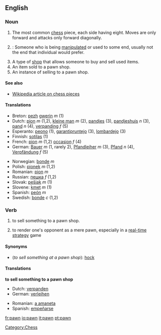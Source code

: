 ==English==

===Noun===
{{en-noun-reg}}

# The most common [[chess]] piece, each side having eight.  Moves are only forward and attacks only forward diagonally.
# {{colloquial}}: Someone who is being [[manipulate]]d or used to some end, usually not the end that individual would prefer.
# A type of [[shop]] that allows someone to buy and sell used items.
# An item sold to a pawn shop.
# An instance of selling to a pawn shop.

====See also====
*[[w:Chess_piece|Wikipedia article on chess pieces]]

====Translations====
{{top}}
*Breton: [[pezh]] [[gwerin]] ''m'' (1)
*Dutch: [[pion]] ''m'' (1,2), [[kleine man]] ''m'' (2), [[pandjes]] (3), [[pandjeshuis]] ''n'' (3), [[pand]] ''n'' (4), [[verpanding]] ''f'' (5)
*Esperanto: [[peono]] (1), [[garantipruntejo]] (3), [[lombardejo]] (3)
*Finnish: [[sotilas]] (1)
*French: [[pion]] ''m'' (1,2) [[occasion]] ''f'' (4)
*German: [[Bauer]] ''m'' (1, rarely 2), [[Pfandleiher]] ''m'' (3), [[Pfand]] ''n'' (4), [[Verpfändung]] ''f'' (5)
{{mid}}
*Norwegian: [[bonde]] ''m''
*Polish: [[pionek]] ''m'' (1,2)
*Romanian: [[pion]] ''m''
*Russian: [[пешка]] ''f'' (1,2)
*Slovak: [[pešiak]] ''m'' (1)
*Slovene: [[kmet]] ''m'' (1)
*Spanish: [[peón]] ''m''
*Swedish: [[bonde]] ''c'' (1,2)
{{bottom}}

===Verb===
{{en-infl-reg-consonant|pawn||}}

# to sell something to a pawn shop.
# {{cattag|gaming}} to render one's opponent as a mere pawn, especially in a [[real-time strategy]] game

====Synonyms====
* (''to sell something at a pawn shop''): [[hock]]

====Translations====
'''to sell something to a pawn shop'''
{{top}}
*Dutch: [[verpanden]]
*German: [[verleihen]]
{{mid}}
*Romanian: [[a amaneta]]
*Spanish: [[empeñarse]]
{{bottom}}

[[Category:Chess]]

[[fr:pawn]]
[[io:pawn]]
[[it:pawn]]
[[pt:pawn]]
